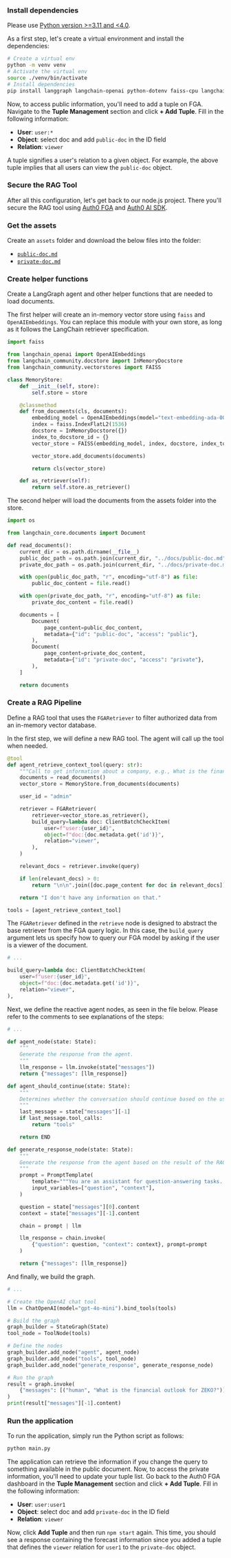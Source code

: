 ### Install dependencies

Please use [Python version >\=3.11 and \<4.0](https://www.python.org/downloads/).

As a first step, let's create a virtual environment and install the dependencies:

```bash wrap lines
# Create a virtual env
python -m venv venv
# Activate the virtual env
source ./venv/bin/activate
# Install dependencies
pip install langgraph langchain-openai python-dotenv faiss-cpu langchain-community auth0-ai-langchain langgraph-prebuilt
```


<SetupFGAStore />

Now, to access public information, you'll need to add a tuple on FGA. Navigate to the **Tuple Management** section and click **\+ Add Tuple**. Fill in the following information:

- **User**: `user:*`
- **Object**: select doc and add `public-doc` in the ID field
- **Relation**: `viewer`

A tuple signifies a user's relation to a given object. For example, the above tuple implies that all users can view the `public-doc` object.

### Secure the RAG Tool

After all this configuration, let's get back to our node.js project. There you'll secure the RAG tool using [Auth0 FGA](https://auth0.com/fine-grained-authorization) and [Auth0 AI SDK](https://github.com/auth0-lab/auth0-ai-python).

### Get the assets

Create an `assets` folder and download the below files into the folder:

- [`public-doc.md`](https://raw.githubusercontent.com/auth0-samples/auth0-ai-samples/refs/heads/main/authorization-for-rag/langgraph-agentic-js/assets/docs/public-doc.md)
- [`private-doc.md`](https://raw.githubusercontent.com/auth0-samples/auth0-ai-samples/refs/heads/main/authorization-for-rag/langgraph-agentic-js/assets/docs/private-doc.md)

### Create helper functions

Create a LangGraph agent and other helper functions that are needed to load documents.

The first helper will create an in-memory vector store using `faiss` and `OpenAIEmbeddings`. You can replace this module with your own store, as long as it follows the LangChain retriever specification.

```py helpers/memory_store.py wrap lines
import faiss

from langchain_openai import OpenAIEmbeddings
from langchain_community.docstore import InMemoryDocstore
from langchain_community.vectorstores import FAISS

class MemoryStore:
    def __init__(self, store):
        self.store = store

    @classmethod
    def from_documents(cls, documents):
        embedding_model = OpenAIEmbeddings(model="text-embedding-ada-002")
        index = faiss.IndexFlatL2(1536)
        docstore = InMemoryDocstore({})
        index_to_docstore_id = {}
        vector_store = FAISS(embedding_model, index, docstore, index_to_docstore_id)

        vector_store.add_documents(documents)

        return cls(vector_store)

    def as_retriever(self):
        return self.store.as_retriever()
```

The second helper will load the documents from the assets folder into the store.

```py helpers/read_documents.py wrap lines
import os

from langchain_core.documents import Document

def read_documents():
    current_dir = os.path.dirname(__file__)
    public_doc_path = os.path.join(current_dir, "../docs/public-doc.md")
    private_doc_path = os.path.join(current_dir, "../docs/private-doc.md")

    with open(public_doc_path, "r", encoding="utf-8") as file:
        public_doc_content = file.read()

    with open(private_doc_path, "r", encoding="utf-8") as file:
        private_doc_content = file.read()

    documents = [
        Document(
            page_content=public_doc_content,
            metadata={"id": "public-doc", "access": "public"},
        ),
        Document(
            page_content=private_doc_content,
            metadata={"id": "private-doc", "access": "private"},
        ),
    ]

    return documents
```

### Create a RAG Pipeline

Define a RAG tool that uses the `FGARetriever` to filter authorized data from an in-memory vector database.

In the first step, we will define a new RAG tool. The agent will call up the tool when needed.

```py main.py wrap lines
@tool
def agent_retrieve_context_tool(query: str):
    """Call to get information about a company, e.g., What is the financial outlook for ZEKO?"""
    documents = read_documents()
    vector_store = MemoryStore.from_documents(documents)

    user_id = "admin"

    retriever = FGARetriever(
        retriever=vector_store.as_retriever(),
        build_query=lambda doc: ClientBatchCheckItem(
            user=f"user:{user_id}",
            object=f"doc:{doc.metadata.get('id')}",
            relation="viewer",
        ),
    )

    relevant_docs = retriever.invoke(query)

    if len(relevant_docs) > 0:
        return "\n\n".join([doc.page_content for doc in relevant_docs])

    return "I don't have any information on that."

tools = [agent_retrieve_context_tool]
```

The `FGARetriever` defined in the `retrieve` node is designed to abstract the base retriever from the FGA query logic. In this case, the `build_query` argument lets us specify how to query our FGA model by asking if the user is a viewer of the document.

```py main.py wrap lines
# ...

build_query=lambda doc: ClientBatchCheckItem(
    user=f"user:{user_id}",
    object=f"doc:{doc.metadata.get('id')}",
    relation="viewer",
),
```

Next, we define the reactive agent nodes, as seen in the file below. Please refer to the comments to see explanations of the steps:

```py main.py wrap lines
# ...

def agent_node(state: State):
    """
    Generate the response from the agent.
    """
    llm_response = llm.invoke(state["messages"])
    return {"messages": [llm_response]}

def agent_should_continue(state: State):
    """
    Determines whether the conversation should continue based on the user input.
    """
    last_message = state["messages"][-1]
    if last_message.tool_calls:
        return "tools"

    return END

def generate_response_node(state: State):
    """
    Generate the response from the agent based on the result of the RAG tool.
    """
    prompt = PromptTemplate(
        template="""You are an assistant for question-answering tasks. Use the following pieces of retrieved-context to answer the question. If you don't know the answer, just say that you don't know. Use three sentences maximum and keep the answer concise. Question: {question}. Context: {context}. Answer:""",
        input_variables=["question", "context"],
    )

    question = state["messages"][0].content
    context = state["messages"][-1].content

    chain = prompt | llm

    llm_response = chain.invoke(
        {"question": question, "context": context}, prompt=prompt
    )

    return {"messages": [llm_response]}
```

And finally, we build the graph.

```py main.py wrap lines
# ...

# Create the OpenAI chat tool
llm = ChatOpenAI(model="gpt-4o-mini").bind_tools(tools)

# Build the graph
graph_builder = StateGraph(State)
tool_node = ToolNode(tools)

# Define the nodes
graph_builder.add_node("agent", agent_node)
graph_builder.add_node("tools", tool_node)
graph_builder.add_node("generate_response", generate_response_node)

# Run the graph
result = graph.invoke(
    {"messages": [("human", "What is the financial outlook for ZEKO?")]}
)
print(result["messages"][-1].content)
```

### Run the application

To run the application, simply run the Python script as follows:

```bash wrap lines
python main.py
```

The application can retrieve the information if you change the query to something available in the public document. Now, to access the private information, you'll need to update your tuple list. Go back to the Auth0 FGA dashboard in the **Tuple Management** section and click **\+ Add Tuple**. Fill in the following information:

- **User**: `user:user1`
- **Object**: select doc and add `private-doc` in the ID field
- **Relation**: `viewer`

Now, click **Add Tuple** and then run `npm start` again. This time, you should see a response containing the forecast information since you added a tuple that defines the `viewer` relation for `user1` to the `private-doc` object.

